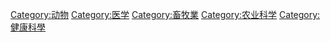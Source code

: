 {{Commonscat|Veterinary medicine}}

[[Category:动物|Category:动物]]
[[Category:医学|Category:医学]]
[[Category:畜牧業|Category:畜牧業]]
[[Category:农业科学|Category:农业科学]]
[[Category:健康科學|Category:健康科學]]